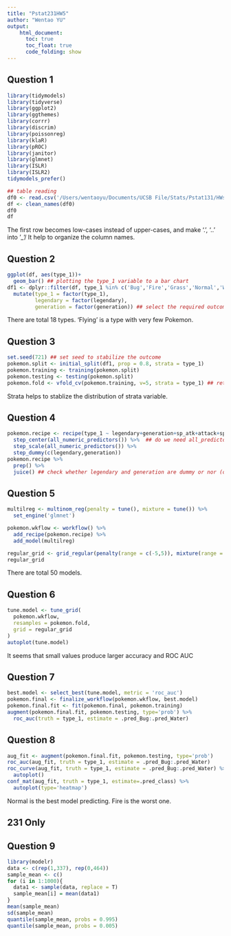 ```yaml
---
title: "Pstat231HW5"
author: "Wentao YU"
output:
    html_document:
      toc: true
      toc_float: true
      code_folding: show
---
```

## Question 1
```r
library(tidymodels)
library(tidyverse)
library(ggplot2)
library(ggthemes)
library(corrr)
library(discrim)
library(poissonreg)
library(klaR)
library(pROC)
library(janitor)
library(glmnet)
library(ISLR)
library(ISLR2)
tidymodels_prefer()
```
```r
## table reading
df0 <- read.csv('/Users/wentaoyu/Documents/UCSB File/Stats/Pstat131/HWs/homework-5/data/Pokemon.csv')
df <- clean_names(df0)
df0
df
```
The first row becomes low-cases instead of upper-cases, and make '.', '..' into '_'/
It help to organize the column names. 

## Question 2
```r
ggplot(df, aes(type_1))+
  geom_bar() ## plotting the type_1 variable to a bar chart
df1 <- dplyr::filter(df, type_1 %in% c('Bug','Fire','Grass','Normal','Water','Psychic')) %>% 
  mutate(type_1 = factor(type_1),
         legendary = factor(legendary),
         generation = factor(generation)) ## select the required outcomes and factor type_1, legendary, and generation. 
```
There are total 18 types. 'Flying' is a type with very few Pokemon. 

## Question 3
```r
set.seed(721) ## set seed to stabilize the outcome
pokemon.split <- initial_split(df1, prop = 0.8, strata = type_1)
pokemon.training <- training(pokemon.split)
pokemon.testing <- testing(pokemon.split)
pokemon.fold <- vfold_cv(pokemon.training, v=5, strata = type_1) ## return the distribution of strata variable to each fold. 
```
Strata helps to stablize the distribution of strata variable. 

## Question 4
```r
pokemon.recipe <- recipe(type_1 ~ legendary+generation+sp_atk+attack+speed+defense+hp+sp_def, data = pokemon.training) %>% 
  step_center(all_numeric_predictors()) %>%  ## do we need all_predictors()???
  step_scale(all_numeric_predictors()) %>% 
  step_dummy(c(legendary,generation))
pokemon.recipe %>% 
  prep() %>% 
  juice() ## check whether legendary and generation are dummy or nor (outcomes should be 0/1)
```

## Question 5
```r
multilreg <- multinom_reg(penalty = tune(), mixture = tune()) %>% 
  set_engine('glmnet')

pokemon.wkflow <- workflow() %>% 
  add_recipe(pokemon.recipe) %>% 
  add_model(multilreg)

regular_grid <- grid_regular(penalty(range = c(-5,5)), mixture(range = c(0,1)), levels = 10)
regular_grid
```
There are total 50 models. 

## Question 6
```r
tune.model <- tune_grid(
  pokemon.wkflow,
  resamples = pokemon.fold,
  grid = regular_grid
) 
autoplot(tune.model)
```
It seems that small values produce larger accuracy and ROC AUC

## Question 7
```r
best.model <- select_best(tune.model, metric = 'roc_auc')
pokemon.final <- finalize_workflow(pokemon.wkflow, best.model)
pokemon.final.fit <- fit(pokemon.final, pokemon.training)
augment(pokemon.final.fit, pokemon.testing, type='prob') %>% 
  roc_auc(truth = type_1, estimate = .pred_Bug:.pred_Water)
```

## Question 8
```r
aug_fit <- augment(pokemon.final.fit, pokemon.testing, type='prob')
roc_auc(aug_fit, truth = type_1, estimate = .pred_Bug:.pred_Water)
roc_curve(aug_fit, truth = type_1, estimate = .pred_Bug:.pred_Water) %>%
  autoplot()
conf_mat(aug_fit, truth = type_1, estimate=.pred_class) %>% 
  autoplot(type='heatmap')
```
Normal is the best model predicting. Fire is the worst one.

## 231 Only

## Question 9
```r
library(modelr)
data <- c(rep(1,337), rep(0,464))
sample_mean <- c()
for (i in 1:1000){
  data1 <- sample(data, replace = T)
  sample_mean[i] = mean(data1)
}
mean(sample_mean)
sd(sample_mean)
quantile(sample_mean, probs = 0.995)
quantile(sample_mean, probs = 0.005)
```






